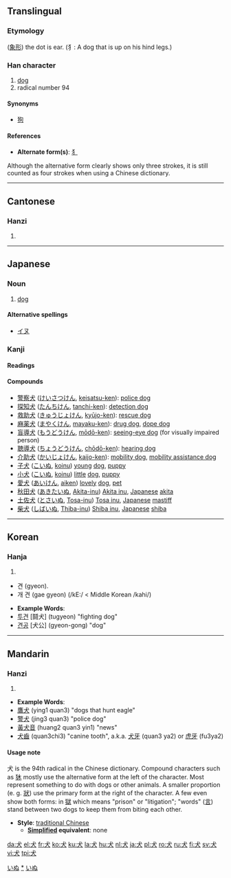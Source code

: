 {{see|大}}
==Translingual==

===Etymology===
([[象形]]) the dot is ear. (犭: A dog that is up on his hind legs.)

===Han character===
{{Han char|rn=94|rad=犬|as=00|sn=4|four=4303<sub>0</sub>|canj=[[戈]][[大]] (IK)}}

# [[dog]]
# radical number 94

====Synonyms====
*[[狗]]

====References====
{{Han ref|kx=0705.270|dkj=20234|dj=1118.140|hdz=21331.010|uh=72AC|ud=29356|bh=A4FC|bd=42236}}

* '''Alternate form(s)''': [[犭]] 
Although the alternative form clearly shows only three strokes, it is still counted as four strokes when using a Chinese dictionary.

----

==Cantonese==
===Hanzi===
{{yue-hanzi|jyut=|y=[[hyun2]]}}
# {{defn|Cantonese}}
----
== Japanese ==
===Noun===
[[Category:1000_Japanese_basic_words|いぬ]]
{{ja-noun|k|hira=いぬ|rom=inu}}

#[[dog]]
[[Category:ja:Dogs|*]]
[[Category:ja:Mammals|いぬ]]
====Alternative spellings====
*[[イヌ]]
===Kanji===
{{ja-kanji|grade=1|rs=犬00}}
====Readings====
{{ja-readings|on=[[けん]] ([[ken]])|kun=[[いぬ]] ([[inu]])}}

====Compounds====
*[[警察犬]] ([[けいさつけん]], [[keisatsu-ken]]): [[police dog]]
*[[探知犬]] ([[たんちけん]], [[tanchi-ken]]): [[detection dog]]
*[[救助犬]] ([[きゅうじょけん]], [[kyūjo-ken]]): [[rescue dog]]
*[[麻薬犬]] ([[まやくけん]], [[mayaku-ken]]): [[drug dog]], [[dope dog]]
*[[盲導犬]] ([[もうどうけん]], [[mōdō-ken]]): [[seeing-eye dog]] (for visually impaired person)
*[[聴導犬]] ([[ちょうどうけん]], [[chōdō-ken]]): [[hearing dog]]
*[[介助犬]] ([[かいじょけん]], [[kaijo-ken]]): [[mobility dog]], [[mobility assistance dog]]
*[[子犬]] ([[こいぬ]], [[koinu]]) [[young]] [[dog]], [[puppy]]
*[[小犬]] ([[こいぬ]], [[koinu]]) [[little]] [[dog]], [[puppy]]
*[[愛犬]] ([[あいけん]], [[aiken]]) [[lovely]] [[dog]], [[pet]]
*[[秋田犬]] ([[あきたいぬ]], [[Akita-inu]]) [[Akita inu]], [[Japanese]] [[akita]]
*[[土佐犬]] ([[とさいぬ]],  [[Tosa-inu]]) [[Tosa inu]], [[Japanese]] [[mastiff]]
*[[柴犬]] ([[しばいぬ]], [[Thiba-inu]]) [[Shiba inu]], [[Japanese]] [[shiba]]

----

==Korean==
===Hanja===
{{ko-hanja|hangeul=견|eumhun=개 견|rv=gyeon|mr=kyŏn|y=kyen}}
# {{defn|Korean}}


* 견 (gyeon). 
* 개 견 (gae gyeon) (/kE:/ < Middle Korean /kahi/)

* '''Example Words''': 
* [[투견]] [鬪犬] (tugyeon) "fighting dog"
* [[견공]] [犬公] (gyeon-gong) "dog"

----
==Mandarin==
===Hanzi===
{{cmn-hanzi|pin=[[quǎn]] ([[quan3]])|wg=[[ch'üan3|ch'üan<sup>3</sup>]]|y=[[chwan]]}}
# {{defn|Mandarin}}

* '''Example Words''': 
* [[鷹犬]] (ying1 quan3) "dogs that hunt eagle"
* [[警犬]] (jing3 quan3) "police dog"
* [[黃犬音]] (huang2 quan3 yin1) "news"
* [[犬齒]] (quan3chi3) "canine tooth", a.k.a. [[犬牙]] (quan3 ya2) or [[虎牙]] (fu3ya2)

====Usage note====
犬 is the 94th radical in the Chinese dictionary.  Compound characters such as [[狇]] mostly use the alternative form at the left of the character.  Most represent something to do with dogs or other animals. A smaller proportion (e. g. [[狀]]) use the primary form at the right of the character.  A few even show both forms: in [[獄]] which means "prison" or "litigation"; "words" ([[言]])  stand between two dogs to keep them from biting each other.

* '''Style''': [[traditional Chinese]]
** '''[[simplified Chinese | Simplified]] equivalent''': none

[[da:犬]]
[[el:犬]]
[[fr:犬]]
[[ko:犬]]
[[ku:犬]]
[[la:犬]]
[[hu:犬]]
[[nl:犬]]
[[ja:犬]]
[[pl:犬]]
[[ro:犬]]
[[ru:犬]]
[[fi:犬]]
[[sv:犬]]
[[vi:犬]]
[[tpi:犬]]